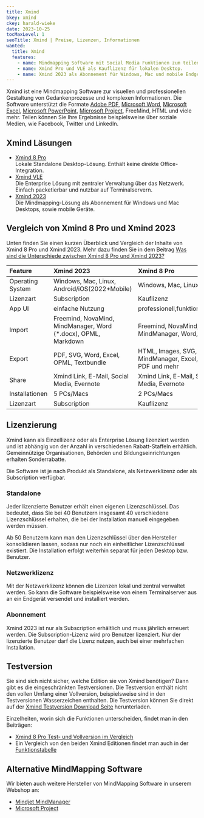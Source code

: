 ```yaml
---
title: Xmind
bkey: xmind
ckey: harald-wieke
date: 2023-10-25
tocMaxLevel: 1
seoTitle: Xmind | Preise, Lizenzen, Informationen
wanted:
  title: Xmind
  features:
    - name: Mindmapping Software mit Social Media Funktionen zum teilen. Unterstützt bekannte Dateiformate.
    - name: Xmind Pro und VLE als Kauflizenz für lokalen Desktop.
    - name: Xmind 2023 als Abonnement für Windows, Mac und mobile Endgeräte.
---
```




<Intro>

Xmind ist eine Mindmapping Software zur visuellen und professionellen Gestaltung von Gedankenprozesse und komplexen Informationen. Die Software unterstützt die Formate [Adobe PDF](/hersteller/adobe/), [Microsoft Word](/hersteller/microsoft/office/einzelprodukte/word-2021/), [Microsoft Excel](/hersteller/microsoft/office/einzelprodukte/excel-2021/), [Microsoft PowerPoint](/hersteller/microsoft/office/einzelprodukte/powerpoint-2021/), [Microsoft Project](/hersteller/microsoft/project/), FreeMind, HTML und viele mehr. Teilen können Sie Ihre Ergebnisse beispielsweise über soziale Medien, wie Facebook, Twitter und LinkedIn.



</Intro>

<TOC />



## Xmind Läsungen

<ArrowList>

- [Xmind 8 Pro](/hersteller/xmind/pro/)<br />
  Lokale Standalone Desktop-Lösung. Enthält keine direkte Office-Integration.
- [Xmind VLE](/hersteller/xmind/vle/)<br />
  Die Enterprise Lösung mit zentraler Verwaltung über das Netzwerk. Einfach packetierbar und nutzbar auf Terminalservern.
- [Xmind 2023](/hersteller/xmind/xmind-2023/)<br />
  Die Mindmapping-Lösung als Abonnement für Windows und Mac Desktops, sowie mobile Geräte.

</ArrowList>

## Vergleich von Xmind 8 Pro und Xmind 2023

Unten finden Sie einen kurzen Überblick und Vergleich der Inhalte von Xmind 8 Pro und Xmind 2023. Mehr dazu finden Sie in dem Beitrag [Was sind die Unterschiede zwischen Xmind 8 Pro und Xmind 2023?](https://support.xmind.net/hc/de/articles/360028231712-Was-sind-die-Unterschiede-zwischen-Xmind-8-Pro-und-Xmind-2020-)


|Feature|Xmind 2023|Xmind 8 Pro|
|:---|:---|:---|
|Operating System|Windows, Mac, Linux, Android/iOS(2022+Mobile)|Windows, Mac, Linux|
|Lizenzart|Subscription|Kauflizenz|
|App UI|einfache Nutzung|professionell,funktionsreich|
|Import|Freemind, NovaMind, MindManager, Word (*.docx), OPML, Markdown|Freemind, NovaMind, MindManager, Word, OPML|
|Export|PDF, SVG, Word, Excel, OPML, Textbundle|HTML, Images, SVG, MindManager, Excel, CSV, PDF und mehr|
|Share|Xmind Link, E-Mail, Social Media, Evernote|Xmind Link, E-Mail, Social Media, Evernote|
|Installationen|5 PCs/Macs|2 PCs/Macs|
|Lizenzart|Subscription|Kauflizenz|



## Lizenzierung

Xmind kann als Einzellizenz oder als Enterprise Lösung lizenziert werden und ist abhängig von der Anzahl in verschiedenen Rabatt-Staffeln erhältlich. Gemeinnützige Organisationen, Behörden und Bildungseinrichtungen erhalten Sonderrabatte.

Die Software ist je nach Produkt als Standalone, als Netzwerklizenz oder als Subscription verfügbar.


### Standalone

Jeder lizenzierte Benutzer erhält einen eigenen Lizenzschlüssel. Das bedeutet, dass Sie bei 40 Benutzern insgesamt 40 verschiedene Lizenzschlüssel erhalten, die bei der Installation manuell eingegeben werden müssen.

Ab 50 Benutzern kann man den Lizenzschlüssel über den Hersteller konsolidieren lassen, sodass nur noch ein einheitlicher Lizenzschlüssel existiert. Die Installation erfolgt weiterhin separat für jeden Desktop bzw. Benutzer.


### Netzwerklizenz

Mit der Netzwerklizenz können die Lizenzen lokal und zentral verwaltet werden. So kann die Software beispielsweise von einem Terminalserver aus an ein Endgerät versendet und installiert werden.


### Abonnement

Xmind 2023 ist nur als Subscription erhältlich und muss jährlich erneuert werden. Die Subscription-Lizenz wird pro Benutzer lizenziert. Nur der lizenzierte Benutzer darf die Lizenz nutzen, auch bei einer mehrfachen Installation.



## Testversion

 Sie sind sich nicht sicher, welche Edition sie von Xmind benötigen? Dann gibt es die eingeschränkten Testversionen. Die Testversion enthält nicht den vollen Umfang einer Vollversion, beispielsweise sind in den Testversionen Wasserzeichen enthalten. Die Testversion können Sie direkt auf der [Xmind Testversion Download Seite](https://xmind.app/download/) herunterladen.

 Einzelheiten, worin sich die Funktionen unterscheiden, findet man in den Beiträgen:

<ArrowList>

 - [Xmind 8 Pro Test- und Vollversion im Vergleich](https://support.xmind.net/hc/de/articles/360042544171-Was-ist-der-Unterschied-zwischen-XMind-8-Free-and-XMind-8-Pro)
 - Ein Vergleich von den beiden Xmind Editionen findet man auch in der [Funktionstabelle](https://support.xmind.net/hc/de/articles/360028231712-Was-sind-die-Unterschiede-zwischen-XMind-2022-und-XMind-8-Pro)

</ArrowList>

## Alternative MindMapping Software

 Wir bieten auch weitere Hersteller von MindMapping Software in unserem Webshop an:

<ArrowList>

 - [Mindjet MindManager](/hersteller/mindmanager-mindjet/)
 - [Microsoft Project](/hersteller/microsoft/project/)

</ArrowList>
